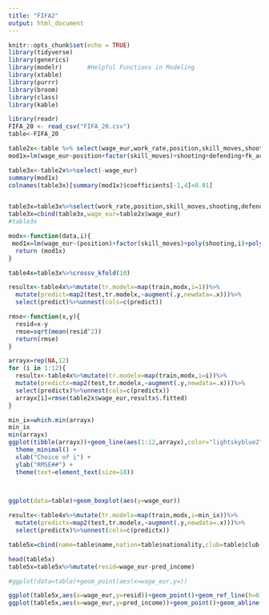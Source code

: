 ---
title: "FIFA2"
output: html_document
---

```{r setup, include=FALSE}
knitr::opts_chunk$set(echo = TRUE)
library(tidyverse)
library(generics)
library(modelr)       #Helpful Functions in Modeling
library(xtable)
library(purrr)
library(broom)
library(class)
library(kable)
```

```{r, echo=FALSE}
library(readr)
FIFA_20 <- read_csv("FIFA_20.csv")
table<-FIFA_20
```

```{r, echo=FALSE}
table2x<-table %>% select(wage_eur,work_rate,position,skill_moves,shooting,defending,fk_accuracy)
mod1x=lm(wage_eur~position+factor(skill_moves)+shooting+defending+fk_accuracy,data=table2x)
```

```{r, echo=FALSE}
table3x<-table2x%>%select(-wage_eur)
summary(mod1x)
colnames(table3x)[summary(mod1x)$coefficients[-1,4]<0.01]


table3x=table3x%>%select(work_rate,position,skill_moves,shooting,defending,fk_accuracy)
table3x=cbind(table3x,wage_eur=table2x$wage_eur)
#table3x
```

```{r, echo=FALSE}
modx<-function(data,i){
 mod1x=lm(wage_eur~(position)+factor(skill_moves)+poly(shooting,i)+poly(defending,i), data=data)
  return (mod1x)
}

table4x=table3x%>%crossv_kfold(10)

resultx<-table4x%>%mutate(tr.modelx=map(train,modx,i=1))%>%
  mutate(predict=map2(test,tr.modelx,~augment(.y,newdata=.x)))%>%
  select(predict)%>%unnest(cols=c(predict))

rmse<-function(x,y){
  resid=x-y
  rmse=sqrt(mean(resid^2))
  return(rmse)
}

```

```{r, echo=FALSE}
arrayx=rep(NA,12)
for (i in 1:12){
  resultx<-table4x%>%mutate(tr.modelx=map(train,modx,i=i))%>%
  mutate(predictx=map2(test,tr.modelx,~augment(.y,newdata=.x)))%>%
  select(predictx)%>%unnest(cols=c(predictx))
  arrayx[i]=rmse(table2x$wage_eur,resultx$.fitted)
}
```

```{r, echo=FALSE}
min_ix=which.min(arrayx)
min_ix
min(arrayx)
ggplot(tibble(arrayx))+geom_line(aes(1:12,arrayx),color="lightskyblue2",size=2)+
  theme_minimal() +
  xlab("Choice of i") +
  ylab("RMSE##") +
  theme(text=element_text(size=10))
  


ggplot(data=table)+geom_boxplot(aes(y=wage_eur))
```

```{r, echo=FALSE}
resultx<-table4x%>%mutate(tr.modelx=map(train,modx,i=min_ix))%>%
  mutate(predictx=map2(test,tr.modelx,~augment(.y,newdata=.x)))%>%
  select(predictx)%>%unnest(cols=c(predictx))
```

```{r, echo=FALSE}
table5x=cbind(name=table$name,nation=table$nationality,club=table$club,table3x,pred_income=resultx$.fitted)
```

```{r, echo=FALSE}
head(table5x)
table5x=table5x%>%mutate(resid=wage_eur-pred_income)

#ggplot(data=table)+geom_point(aes(x=wage_eur,y=))
```

```{r, echo=FALSE}
ggplot(table5x,aes(x=wage_eur,y=resid))+geom_point()+geom_ref_line(h=0)+theme_bw()+ylab("resid")#ylim(c(-50,50))
ggplot(table5x,aes(x=wage_eur,y=pred_income))+geom_point()+geom_abline(slope=1,intercept=0)#+ylim(c(0,100))
```

```{r}

```




